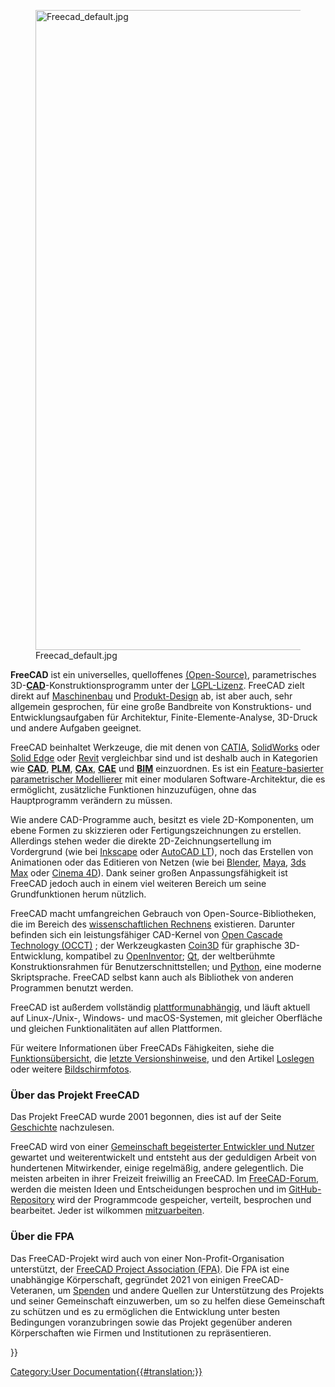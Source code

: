 <languages/>
{{Docnav/de
|[[Online Help Startpage/de|Startseite Online-Hilfe]]
|[[Feature list/de|Funktionsübersicht]]
}}

[[Image:Freecad default.jpg|1024px|center]] 

'''FreeCAD''' ist ein universelles, quelloffenes [http://de.wikipedia.org/wiki/Open_Source (Open-Source)], parametrisches 3D-[http://de.wikipedia.org/wiki/CAD '''CAD''']-Konstruktionsprogramm unter der [[License/de|LGPL-Lizenz]]. FreeCAD zielt direkt auf [http://de.wikipedia.org/wiki/Maschinenbau Maschinenbau] und [https://de.wikipedia.org/wiki/Produktdesign Produkt-Design] ab, ist aber auch, sehr allgemein gesprochen, für eine große Bandbreite von Konstruktions- und Entwicklungsaufgaben für Architektur, Finite-Elemente-Analyse, 3D-Druck und andere Aufgaben geeignet.

FreeCAD beinhaltet Werkzeuge, die mit denen von [https://de.wikipedia.org/wiki/CATIA CATIA], [http://de.wikipedia.org/wiki/Solidworks SolidWorks] oder [http://de.wikipedia.org/wiki/Solid_Edge Solid Edge] oder [https://de.wikipedia.org/wiki/Autodesk_Revit Revit] vergleichbar sind und ist deshalb auch in Kategorien wie [http://de.wikipedia.org/wiki/CAD '''CAD'''], [http://de.wikipedia.org/wiki/Product_Lifecycle_Management '''PLM'''], [http://de.wikipedia.org/wiki/CAx '''CAx'''], [http://de.wikipedia.org/wiki/Computer-aided_engineering '''CAE'''] und [https://de.wikipedia.org/wiki/Building_information_modeling '''BIM'''] einzuordnen. Es ist ein [http://en.wikipedia.org/wiki/Parametric_feature_based_modeler Feature-basierter parametrischer Modellierer] mit einer modularen Software-Architektur, die es ermöglicht, zusätzliche Funktionen hinzuzufügen, ohne das Hauptprogramm verändern zu müssen.

Wie andere CAD-Programme auch, besitzt es viele 2D-Komponenten, um ebene Formen zu skizzieren oder Fertigungszeichnungen zu erstellen. Allerdings stehen weder die direkte 2D-Zeichnungsertellung im Vordergrund (wie bei [https://inkscape.org/ Inkscape] oder [https://de.wikipedia.org/wiki/AutoCAD#AutoCAD_LT AutoCAD LT]), noch das Erstellen von Animationen oder das Editieren von Netzen (wie bei [https://www.blender.org/ Blender], [https://de.wikipedia.org/wiki/Maya_(Software) Maya], [https://de.wikipedia.org/wiki/3ds_Max 3ds Max] oder [https://de.wikipedia.org/wiki/Cinema_4D Cinema 4D]). Dank seiner großen Anpassungsfähigkeit ist FreeCAD jedoch auch in einem viel weiteren Bereich um seine Grundfunktionen herum nützlich.

FreeCAD macht umfangreichen Gebrauch von Open-Source-Bibliotheken, die im Bereich des [http://de.wikipedia.org/wiki/Wissenschaftliches_Rechnen wissenschaftlichen Rechnens] existieren. Darunter befinden sich ein leistungsfähiger CAD-Kernel von [http://OpenCascade.org Open Cascade Technology (OCCT)] ; der Werkzeugkasten [https://github.com/coin3d/coin/wiki Coin3D] für graphische 3D-Entwicklung, kompatibel zu [http://de.wikipedia.org/wiki/Open_Inventor OpenInventor]; [http://www.qt.io/ Qt], der weltberühmte Konstruktionsrahmen für Benutzerschnittstellen; und [http://www.python.org Python], eine moderne Skriptsprache. FreeCAD selbst kann auch als Bibliothek von anderen Programmen benutzt werden.

FreeCAD ist außerdem vollständig [http://de.wikipedia.org/wiki/Plattformunabhängigkeit plattformunabhängig], und läuft aktuell auf Linux-/Unix-, Windows- und macOS-Systemen, mit gleicher Oberfläche und gleichen Funktionalitäten auf allen Plattformen.

Für weitere Informationen über FreeCADs Fähigkeiten, siehe die [[Feature_list/de|Funktionsübersicht]], die [[Feature_list/de#Versionshinweise|letzte Versionshinweise]], und den Artikel [[Getting_started/de|Loslegen]] oder weitere [[Screenshots/de|Bildschirmfotos]].

<span id="About_the_FreeCAD_project"></span>
===Über das Projekt FreeCAD===

Das Projekt FreeCAD wurde 2001 begonnen, dies ist auf der Seite [[history/de|Geschichte]] nachzulesen. 

FreeCAD wird von einer [[contributors/de|Gemeinschaft begeisterter Entwickler und Nutzer]] gewartet und weiterentwickelt und entsteht aus der geduldigen Arbeit von hundertenen Mitwirkender, einige regelmäßig, andere gelegentlich. Die meisten arbeiten in ihrer Freizeit freiwillig an FreeCAD. Im [http://forum.freecad.org FreeCAD-Forum], werden die meisten Ideen und Entscheidungen besprochen und im [https://github.com/FreeCAD/FreeCAD GitHub-Repository] wird der Programmcode gespeicher, verteilt, besprochen und bearbeitet. Jeder ist wilkommen [[Help FreeCAD/de|mitzuarbeiten]].

<span id="About_the_FPA"></span>
===Über die FPA===

Das FreeCAD-Projekt wird auch von einer Non-Profit-Organisation unterstützt, der [https://fpa.freecad.org FreeCAD Project Association (FPA)]. Die FPA ist eine unabhängige Körperschaft, gegründet 2021 von einigen FreeCAD-Veteranen, um [[donate/de|Spenden]] und andere Quellen zur Unterstützung des Projekts und seiner Gemeinschaft einzuwerben, um so zu helfen diese Gemeinschaft zu schützen und es zu ermöglichen die Entwicklung unter besten Bedingungen voranzubringen sowie das Projekt gegenüber anderen Körperschaften wie Firmen und Institutionen zu repräsentieren.


{{Docnav/de
|[[Online Help Startpage/de|Startseite Online-Hilfe]]
|[[Feature list/de|Funktionsübersicht]]
}}

{{Userdocnavi{{#translation:}}}}
[[Category:User Documentation{{#translation:}}]]